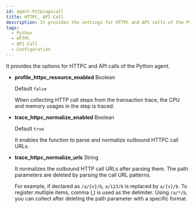 ```yaml
---
id: agent-httpcapicall
title: HTTPC, API Call
description: It provides the settings for HTTPC and API calls of the Python agent.
tags:
  - Python
  - HTTPC
  - API Call
  - Configuration
---
```


It provides the options for HTTPC and API calls of the Python agent.

- **profile_httpc_resource_enabled** <span class='type'>Boolean</span>

  Default `false`

  When collecting HTTP call steps from the transaction trace, the CPU and memory usages in the step is traced.

- **trace_httpc_normalize_enabled** <span class='type'>Boolean</span>

  Default `true`

  It enables the function to parse and normalize outbound HTTPC call URLs. 

- **trace_httpc_normalize_urls** <span class='type'>String</span>

  It normalizes the outbound HTTP call URLs after parsing them. The path parameters are deleted by parsing the call URL patterns. 

  For example, if declared as `/a/{v}/b`, `a/123/b` is replaced by `a/{v}/b`. To register multiple items, comma (,) is used as the delimiter. Using `/a/*/b`, you can collect after deleting the path parameter with a specific format.      
